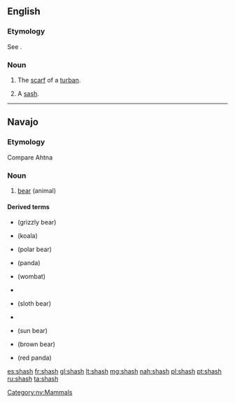 ==English==

===Etymology===
See {{m|en|sash}}.

===Noun===
{{en-noun|es}}

# {{lb|en|obsolete}} The [[scarf]] of a [[turban]].
#: {{rfquotek|Fuller}}
# {{lb|en|obsolete}} A [[sash]].

{{Webster 1913}}

----

==Navajo==
{{wikipedia|lang=nv}}

===Etymology===
Compare Ahtna {{l|aht|sos}}

===Noun===
{{head|nv|noun}}

# [[bear]] (animal)

====Derived terms====
* {{l|nv|shash bighą́ąʼgi hadzíbáhí}} (grizzly bear)
* {{l|nv|shash bizaʼazis hólóní}} (koala)
* {{l|nv|shash łigaígíí}} (polar bear)
* {{l|nv|shash łizhin dóó łigaígíí}} (panda)
* {{l|nv|shash naʼazísí}} (wombat)
* {{l|nv|shash nátʼoh}}
* {{l|nv|shash ndilnaʼii}} (sloth bear)
* {{l|nv|shash yáázh}}
* {{l|nv|shash yázhí}} (sun bear)
* {{l|nv|shashtsoh}} (brown bear)
* {{l|nv|tsinlátah shash łichíʼígíí}} (red panda)

[[Category:nv:Mammals]]

[[es:shash]]
[[fr:shash]]
[[gl:shash]]
[[lt:shash]]
[[mg:shash]]
[[nah:shash]]
[[pl:shash]]
[[pt:shash]]
[[ru:shash]]
[[ta:shash]]